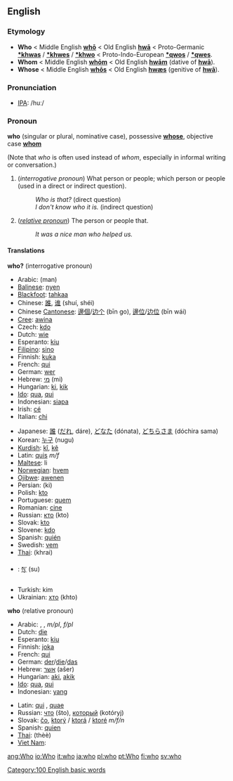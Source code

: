 ==English==

{{rank|me|an|we|43|who|said|would|been}}

===Etymology===
*'''Who''' < Middle English '''[[whō]]''' < Old English '''[[hwā]]''' < Proto-Germanic '''[[*khwas]]''' / '''[[*khwes]]''' / '''[[*khwo]]''' < Proto-Indo-European '''[[*qwos]]''' / '''[[*qwes]]'''.
*'''Whom''' < Middle English '''[[whōm]]''' < Old English '''[[hwām]]''' (dative of '''[[hwā]]''').
*'''Whose''' < Middle English '''[[whōs]]''' < Old English '''[[hwæs]]''' (genitive of '''[[hwā]]''').

===Pronunciation===
* [[Wiktionary:Pronunciation_key|IPA]]: /huː/

===Pronoun===
'''who''' (singular or plural, nominative case), possessive '''[[whose]]''', objective case '''[[whom]]'''

(Note that ''who'' is often used instead of ''whom'', especially in informal writing or conversation.)

# (''interrogative pronoun'') What person or people; which person or people (used in a direct or indirect question).
#:''Who is that?'' (direct question)
#:''I don't know who it is.'' (indirect question)
# (''[[relative pronoun]]'') The person or people that.
#:''It was a nice man who helped us.''

====Translations====
'''who?''' (interrogative pronoun)
{{top}}
*Arabic: {{ARchar|[[من|مَنْ]]}} (man)
*[[Balinese]]: [[nyen]]
*[[Blackfoot]]: [[tahkaa]]
*Chinese: [[誰]], [[谁]] (shuí, shéi)
*Chinese [[Cantonese]]: [[邊個]]/[[边个]] (bīn go), [[邊位]]/[[边位]] (bīn wái)
*[[Cree]]: [[awina]]
*Czech: [[kdo]]
*Dutch: [[wie]]
*Esperanto: [[kiu]]
*[[Filipino]]: [[sino]]
*Finnish: [[kuka]]
*French: [[qui]]
*German: [[wer]]
*Hebrew: [[מי]] (mi)
*Hungarian: [[ki]], [[kik]] {{p}}
*[[Ido]]: [[qua]], [[qui]] {{p}}
*Indonesian: [[siapa]]
*Irish: [[cé]]
*Italian: [[chi]]
{{mid}}
*Japanese: [[誰]] ([[だれ]], dáre), [[どなた]] (dónata), [[どちらさま]] (dóchira sama)
*Korean: [[누구]] (nugu)
*[[Kurdish]]: [[kî]], [[kê]]
*Latin: [[quis]] ''m/f''
*[[Maltese]]: li
*[[Norwegian]]: [[hvem]]
*[[Ojibwe]]: [[awenen]]
*Persian: {{FAchar|[[كی]]}} (ki)
*Polish: [[kto]]
*Portuguese: [[quem]]
*Romanian: [[cine]]
*Russian: [[кто]] (kto)
*Slovak: [[kto]]
*Slovene: [[kdo]]
*Spanish: [[quién]]
*Swedish: [[vem]]
*[[Thai]]: {{THchar|[[ใคร]]}} (khrai)
*{{bo}}: [[སུ་]] (su)
*Turkish: kim
*Ukrainian: [[хто]] (khto)
{{bottom}}

'''who''' (relative pronoun)
{{top}}
*Arabic: {{ARchar|[[الذي|اَلّذِي]]}} {{Unicode|(allaðíː)}} {{m}}, {{ARchar|[[التي|اَلّتِي]]}} {{Unicode|(allatíː)}} {{f}}, {{ARchar|[[الذين|اَلّذِينَ]]}} {{Unicode|(allaðíːna)}} ''m/pl'', {{ARchar|[[اللواتي|اَلّلوَاتِي]]}} {{Unicode|(allawáːti)}} ''f/pl''
*Dutch: [[die]]
*Esperanto: [[kiu]]
*Finnish: [[joka]]
*French: [[qui]]
*German: [[der]]/[[die]]/[[das]]
*Hebrew: [[אשר]] (ašer)
*Hungarian: [[aki]], [[akik]] {{p}}
*[[Ido]]: [[qua]], [[qui]] {{p}}
*Indonesian: [[yang]]
{{mid}}
*Latin: [[qui]] {{m}}, [[quae]] {{f}}
*Russian: [[что]] (što), [[который]] (kotóryj) {{m}}
*Slovak: [[čo]], [[ktorý]] / [[ktorá]] / [[ktoré]] ''m/f/n''
*Spanish: [[quien]]
*[[Thai]]: {{THchar|[[ที่]]}} (thèè)
*[[Viet Nam]]: {{Ai|[[ai]]}} 

{{bottom}}

[[Category:100 English basic words]]

[[ang:Who]]
[[io:Who]]
[[it:who]]
[[ja:who]]
[[pl:who]]
[[pt:Who]]
[[fi:who]]
[[sv:who]]